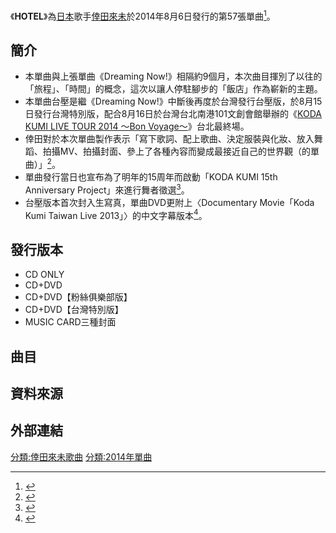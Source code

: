 {{Infobox song
| name       = HOTEL
| type       = [[單曲|單曲]]
| cover      = HOTEL.jpg
| artist     = [[倖田來未|倖田來未]]
| album      = [[WALK_OF_MY_LIFE|WALK OF MY LIFE]]
| A-side     = HOTEL
| B-side     = MONEY IN MY BAG<br />TURN AROUND
| released   = 2014年8月6日{{JPN}}<br />2014年8月15日{{TWN}}
| format     = 
| recorded   = 
| genre      = [[J-POP|J-POP]]
| length     = 
| label      = [[rhythm_zone|rhythm zone]]
| writer     = 
| producer   = 
| certification = 
| chart_position = *週間最高第7名（[[Oricon|Oricon]]）
| prev_title = [[Dreaming_Now!|Dreaming Now!]]
| prev_year  = 2013
| next_title = [[Dance_In_The_Rain|Dance In The Rain]]
| next_year  = 2014
}}
《'''HOTEL'''》為[[日本|日本]]歌手[[倖田來未|倖田來未]]於2014年8月6日發行的第57張單曲<ref name="單曲">{{cite web |url=http://natalie.mu/music/news/122022 |title=倖田來未、清涼ボーカルで夏の“HOTEL”へ誘う |accessdate=2014-08-19 |work= |publisher=ナタリー |date=2014-07-25 |archive-date=2014-08-12 |archive-url=https://web.archive.org/web/20140812002211/http://natalie.mu/music/news/122022 |dead-url=no }}</ref>。

==簡介==
*本單曲與上張單曲《Dreaming Now!》相隔約9個月，本次曲目揮別了以往的「旅程」、「時間」的概念，這次以讓人停駐腳步的「飯店」作為嶄新的主題。
*本單曲台壓是繼《Dreaming Now!》中斷後再度於台灣發行台壓版，於8月15日發行台灣特別版，配合8月16日於台灣台北南港101文創會館舉辦的《[[KODA_KUMI_LIVE_TOUR_2014_～Bon_Voyage～|KODA KUMI LIVE TOUR 2014 ～Bon Voyage～]]》台北最終場。
*倖田對於本次單曲製作表示「寫下歌詞、配上歌曲、決定服裝與化妝、放入舞蹈、拍攝MV、拍攝封面、參上了各種內容而變成最接近自己的世界觀（的單曲）」<ref name="製作">{{cite web |url=http://realsound.jp/2014/08/post-1026.html |title=倖田來未、新シングルのコンセプト明かす「新しい倖田來未の顔が見たいって思ったんです」 |accessdate=2014-12-20 |work= |publisher=realsound |date=2014-08-06 |archive-date=2014-12-23 |archive-url=https://web.archive.org/web/20141223012553/http://realsound.jp/2014/08/post-1026.html |dead-url=no }}</ref>。
*單曲發行當日也宣布為了明年的15周年而啟動「KODA KUMI 15th Anniversary Project」來進行舞者徵選<ref name="15th">{{cite web |url=http://e-talentbank.co.jp/news/5089/ |title=倖田來未、15周年プロジェクト始動！ダンサーオーディション開催決定 |accessdate=2014-12-20 |work= |publisher=E-TALENTBANK |date=2014-08-06 |archive-date=2014-12-20 |archive-url=https://web.archive.org/web/20141220164256/http://e-talentbank.co.jp/news/5089/ |dead-url=no }}</ref>。
*台壓版本首次封入生寫真，單曲DVD更附上〈Documentary Movie「Koda Kumi Taiwan Live 2013」〉的中文字幕版本<ref name="台壓單曲">{{cite web |url=http://udn.com/NEWS/BREAKINGNEWS/BREAKINGNEWS8/8871290.shtml |title=日本性感歌姬天后「倖田來未」來台 |accessdate=2014-08-19 |work= |publisher=[[聯合報|聯合報]] |date=2014-08-15 |archive-date=2014-08-16 |archive-url=https://web.archive.org/web/20140816222556/http://udn.com/NEWS/BREAKINGNEWS/BREAKINGNEWS8/8871290.shtml |dead-url=no }}</ref>。

==發行版本==
*CD ONLY
*CD+DVD
*CD+DVD【粉絲俱樂部版】
*CD+DVD【台灣特別版】
*MUSIC CARD三種封面

== 曲目 ==
{{tracklist
| headline        = CD
| total_length    = 11:59

| title1          = Introduction 〜Check IN〜
| writer1         = UTA、SUNNY
| length1         = 0:42

| title2          = HOTEL
| writer2         = 倖田來未、H.U.B.、Didrik Thott、Sebastian Thott、Ylva Dimberg
| length2         = 3:21

| title3          = Interlude 〜Secret Room〜
| writer3         = UTA、SUNNY
| length3         = 0:32

| title4          = MONEY IN MY BAG
| writer4         = 倖田來未、Bardur Haberg、Hayden Bell、Sarah Lundback、Ylva Dimberg
| length4         = 2:34

| title5          = Interlude 〜Last Night Dream〜
| writer5         = UTA、SUNNY
| length5         = 0:37

| title6          = TURN AROUND
| writer6         = 倖田來未、Atsushi Shimada、Raay、Marjetka Vovk
| length6         = 4:11
}}
{{tracklist
| headline        = DVD（一般販售版）
| collapsed = yes
| extra_column    = 
| total_length    = 

| title1          = HOTEL -Music Video-
| extra1          = 
| length1         = 

| title2          = HOTEL -Making Video-
| extra2          = 
| length2         = 

| title3          = MONEY IN MY BAG -Spot-
| extra3          = 
| length3         = 
}}
{{tracklist
| headline        = DVD（粉絲俱樂部版）
| collapsed = yes
| extra_column    = 
| total_length    = 

| title1          = MONEY IN MY BAG -Music Video-
| extra1          = 
| length1         = 

| title2          = MONEY IN MY BAG -Making Video-
| extra2          = 
| length2         = 

| title3          = HOTEL -Spot-
| extra3          = 
| length3         = 
}}
{{tracklist
| headline        = DVD（台灣特別版）
| collapsed = yes
| extra_column    = 
| total_length    = 

| title1          = HOTEL -Music Video-
| extra1          = 
| length1         = 

| title2          = HOTEL -Making Video-
| extra2          = 
| length2         = 

| title3          = MONEY IN MY BAG -Spot-
| extra3          = 
| length3         = 

| title4          = Documentary Movie「Koda Kumi Taiwan Live 2013」
| note4           = 附中文字幕
| extra4          = 
| length4         = 
}}
{{tracklist
| headline        = MUSIC CARD
| total_length    = 

| title1          = HOTEL
| writer1         = 倖田來未、H.U.B.、Didrik Thott、Sebastian Thott、Ylva Dimberg
| length1         = 3:21
}}

==資料來源==
{{Reflist}}

==外部連結==

{{倖田來未}}

[[分類:倖田來未歌曲|分類:倖田來未歌曲]]
[[分類:2014年單曲|分類:2014年單曲]]